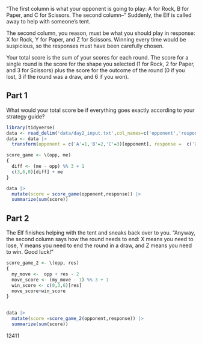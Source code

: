  "The first column is what your opponent is going to play: A for Rock, B for Paper, and C for Scissors. The second column--" Suddenly, the Elf is called away to help with someone's tent.

The second column, you reason, must be what you should play in response: X for Rock, Y for Paper, and Z for Scissors. Winning every time would be suspicious, so the responses must have been carefully chosen.
 
 Your total score is the sum of your scores for each round. The score for a single round is the score for the shape you selected (1 for Rock, 2 for Paper, and 3 for Scissors) plus the score for the outcome of the round (0 if you lost, 3 if the round was a draw, and 6 if you won).
 
## Part 1
What would your total score be if everything goes exactly according to your strategy guide?

```r
library(tidyverse)
data <- read_delim('data/day2_input.txt',col_names=c('opponent','response'), delim=" ")
data <- data |> 
  transform(opponent = c('A'=1,'B'=2,'C'=3)[opponent], response =  c('X'=1,'Y'=2,'Z'=3)[response])
```


```r
score_game <- \(opp, me)
{
  diff <- (me - opp) %% 3 + 1
  c(3,6,0)[diff] + me
}

data |>
  mutate(score = score_game(opponent,response)) |>
  summarize(sum(score))
```



## Part 2

The Elf finishes helping with the tent and sneaks back over to you. "Anyway, the second column says how the round needs to end: X means you need to lose, Y means you need to end the round in a draw, and Z means you need to win. Good luck!"


```r
score_game_2 <- \(opp, res)
{
  my_move <-  opp + res - 2 
  move_score <- (my_move - 1) %% 3 + 1   
  win_score <- c(0,3,6)[res]
  move_score+win_score
}

 
data |>
  mutate(score =score_game_2(opponent,response)) |>
  summarize(sum(score))
```

 12411


